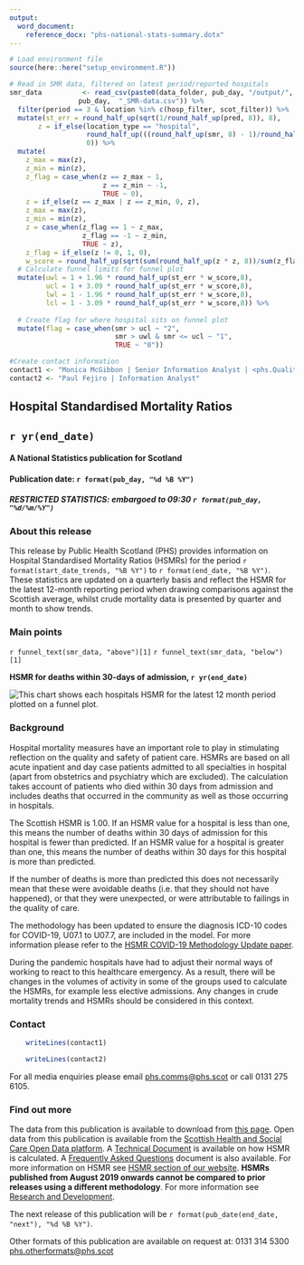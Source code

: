 ```yaml
---
output: 
  word_document:
    reference_docx: "phs-national-stats-summary.dotx"
---
```


```r

# Load environment file
source(here::here("setup_environment.R"))

# Read in SMR data, filtered on latest period/reported hospitals
smr_data          <- read_csv(paste0(data_folder, pub_day, "/output/", 
                 pub_day,  "_SMR-data.csv")) %>% 
  filter(period == 3 & location %in% c(hosp_filter, scot_filter)) %>%
  mutate(st_err = round_half_up(sqrt(1/round_half_up(pred, 8)), 8),
       z = if_else(location_type == "hospital",
                   round_half_up(((round_half_up(smr, 8) - 1)/round_half_up(st_err,8)), 8),
                   0)) %>%
  mutate(
    z_max = max(z),
    z_min = min(z),
    z_flag = case_when(z == z_max ~ 1,
                       z == z_min ~ -1,
                       TRUE ~ 0),
    z = if_else(z == z_max | z == z_min, 0, z),
    z_max = max(z),
    z_min = min(z),
    z = case_when(z_flag == 1 ~ z_max,
                  z_flag == -1 ~ z_min,
                  TRUE ~ z),
    z_flag = if_else(z != 0, 1, 0),
    w_score = round_half_up(sqrt(sum(round_half_up(z * z, 8))/sum(z_flag)),8)) %>%
  # Calculate funnel limits for funnel plot
  mutate(uwl = 1 + 1.96 * round_half_up(st_err * w_score,8),
         ucl = 1 + 3.09 * round_half_up(st_err * w_score,8),
         lwl = 1 - 1.96 * round_half_up(st_err * w_score,8),
         lcl = 1 - 3.09 * round_half_up(st_err * w_score,8)) %>%  
  
  # Create flag for where hospital sits on funnel plot
  mutate(flag = case_when(smr > ucl ~ "2",
                          smr > uwl & smr <= ucl ~ "1",
                          TRUE ~ "0"))

#Create contact information
contact1 <- "Monica McGibbon | Senior Information Analyst | <phs.QualityIndicators@phs.scot>" 
contact2 <- "Paul Fejiro | Information Analyst"
```

<Div custom-style = "Publication Title"> 
# Hospital Standardised Mortality Ratios
</div>
<Div custom-style = "Publication subtitle"> 
## `r yr(end_date)`
</div>
<Div custom-style = "Stats designation"> 
#### A National Statistics publication for Scotland
</div>
<Div custom-style = "Publication date"> 
#### Publication date: `r format(pub_day, "%d %B %Y")`
</div>
<Div custom-style = "Restricted Stats"> 
##### RESTRICTED STATISTICS: embargoed to 09:30 `r format(pub_day, "%d/%m/%Y")`
</div>
<Div custom-style = "Heading 1">
### About this release
</div>
This release by Public Health Scotland (PHS) provides information on Hospital Standardised Mortality Ratios (HSMRs) for the period `r format(start_date_trends, "%B %Y")` to `r format(end_date, "%B %Y")`. These statistics are updated on a quarterly basis and reflect the HSMR for the latest 12-month reporting period when drawing comparisons against the Scottish average, whilst crude mortality data is presented by quarter and month to show trends.

</div>
<Div custom-style = "Heading 1">
### Main points
</div>

`r funnel_text(smr_data, "above")[1]`
`r funnel_text(smr_data, "below")[1]`

<Div custom-style = "Table or chart caption">

**HSMR for deaths within 30-days of admission, `r yr(end_date)`**
</div>
<!-- Need to use Table Head style for image as it is the only available centred style that works - template styles locked with password -->
<Div custom-style = "Table Head">
![This chart shows each hospitals HSMR for the latest 12 month period plotted on a funnel plot.](Chart_1.png) \
</div>

<Div custom-style = "Heading 1">
### Background
</div>
Hospital mortality measures have an important role to play in stimulating reflection on the quality and safety of patient care. HSMRs are based on all acute inpatient and day case patients admitted to all specialties in hospital (apart from obstetrics and psychiatry which are excluded). The calculation takes account of patients who died within 30 days from admission and includes deaths that occurred in the community as well as those occurring in hospitals.

The Scottish HSMR is 1.00. If an HSMR value for a hospital is less than one, this means the number of deaths within 30 days of admission for this hospital is fewer than predicted. If an HSMR value for a hospital is greater than one, this means the number of deaths within 30 days for this hospital is more than predicted.

If the number of deaths is more than predicted this does not necessarily mean that these were avoidable deaths (i.e. that they should not have happened), or that they were unexpected, or were attributable to failings in the quality of care.

The methodology has been updated to ensure the diagnosis ICD-10 codes for COVID-19,
U07.1 to U07.7, are included in the model. For more information please refer to
the [HSMR COVID-19 Methodology Update paper](https://www.isdscotland.org/Health-Topics/Quality-Indicators/HSMR/Methodology/).

During the pandemic hospitals have had to adjust their normal ways of working to react to this
healthcare emergency. As a result, there will be changes in the volumes of activity
in some of the groups used to calculate the HSMRs, for example
less elective admissions. Any changes in crude mortality trends and HSMRs should be considered in this context.

</div>
<Div custom-style = "Heading 1">
### Contact
</div>
```r
    writeLines(contact1)

```
</div>
```r
    writeLines(contact2)

```

For all media enquiries please email <phs.comms@phs.scot> or call 0131 275 6105.

</div>
<Div custom-style = "Heading 1">
### Find out more
</div>
The data from this publication is available to download from [this page](https://publichealthscotland.scot/publications/hospital-standardised-mortality-ratios). Open data from this publication is available from the [Scottish Health and Social Care Open Data platform](https://www.opendata.nhs.scot/dataset/hospital-standardised-mortality-ratios). A [Technical Document](http://www.isdscotland.org/Health-Topics/Quality-Indicators/HSMR/Methodology/) is available on how HSMR is calculated. A [Frequently Asked Questions](http://www.isdscotland.org/Health-Topics/Quality-Indicators/HSMR/FAQ/) document is also available. For more information on HSMR see [HSMR section of our website](http://www.isdscotland.org/Health-Topics/Quality-Indicators/HSMR/). **HSMRs published from August 2019 onwards cannot be compared to prior releases using a different methodology**. For more information see [Research and Development](https://www.isdscotland.org/Health-Topics/Quality-Indicators/HSMR/Research-and-Development/).

The next release of this publication will be `r format(pub_date(end_date, "next"), "%d %B %Y")`.

Other formats of this publication are available on request at: 0131 314 5300 <phs.otherformats@phs.scot>


